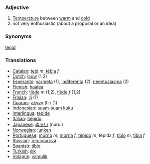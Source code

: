 === Adjective ===

# [[Temperature]] between [[warm]] and [[cold]]
# not very enthusiastic (about a proposal or an idea)

=== Synonyms ===
[[tepid]]
=== Translations ===
*[[Catalan]]: [[tebi]] ''m'', [[tèbia]] ''f''
*[[Dutch]]: [[lauw]] (1,2)
*[[Esperanto]]: [[varmeta]] (1), [[indiferenta]] (2), [[neentuziasma]] (2)
*[[Finnish]]: [[haalea]]
*[[French]]: [[tiède]] ''m'' (1,2), [[tiède]] ''f'' (1,2)
*[[Frisian]]: [[lij]] (1)
*[[Guarani]]: [[akyvy]] (t-) (1)
*[[Indonesian]]: [[suam-suam]] [[kuku]]
*[[Interlingua]]: [[tepide]]
*[[Italian]]: [[tiepido]]
*[[Japanese]]: [[ぬるい]] (nurui)
*[[Norwegian]]: [[lunken]]
*[[Portuguese]]: [[morno]] ''m'', [[morna]] ''f'', [[tépido]] ''m'', tépida ''f'', [[tíbio]] ''m'', [[tíbia]] ''f''
*[[Russian]]: [[тепловатый]]
*[[Spanish]]: [[tibio]]
*[[Turkish]]: [[ılık]]
*[[Volapük]]: [[vamülik]]